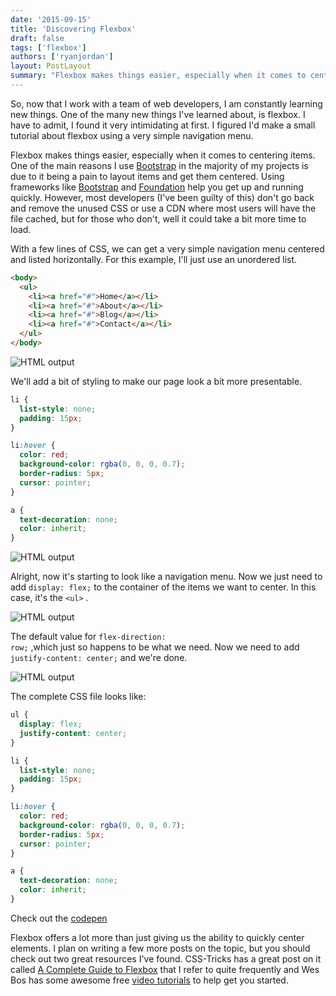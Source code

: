```yaml
---
date: '2015-09-15'
title: 'Discovering Flexbox'
draft: false
tags: ['flexbox']
authors: ['ryanjordan']
layout: PostLayout
summary: "Flexbox makes things easier, especially when it comes to centering items. One of the main reasons I use Bootstrap in the majority of my projects is due to it being a pain to layout items and get them centered. Using frameworks like Bootstrap and Foundation help you get up and running quickly. However, most developers (I've been guilty of this) don't go back and remove the unused CSS or use a CDN where most users will have the file cached, but for those who don't, well it could take a bit more time to load."
---
```


So, now that I work with a team of web developers, I am constantly learning new things. One of the many new things I've learned about, is flexbox. I have to admit, I found it very intimidating at first. I figured I'd make a small tutorial about flexbox using a very simple navigation menu.

Flexbox makes things easier, especially when it comes to centering items. One of the main reasons I use [Bootstrap](http://getbootstrap.com) in the majority of my projects is due to it being a pain to layout items and get them centered. Using frameworks like [Bootstrap](http://getbootstrap.com) and [Foundation](http://foundation.zurb.com) help you get up and running quickly. However, most developers (I've been guilty of this) don't go back and remove the unused CSS or use a CDN where most users will have the file cached, but for those who don't, well it could take a bit more time to load.

With a few lines of CSS, we can get a very simple navigation menu centered and listed horizontally. For this example, I'll just use an unordered list.

```html
<body>
  <ul>
    <li><a href="#">Home</a></li>
    <li><a href="#">About</a></li>
    <li><a href="#">Blog</a></li>
    <li><a href="#">Contact</a></li>
  </ul>
</body>
```

![HTML output](/img/Discovering_Flexbox_1.png)

We'll add a bit of styling to make our page look a bit more presentable.

```css
li {
  list-style: none;
  padding: 15px;
}

li:hover {
  color: red;
  background-color: rgba(0, 0, 0, 0.7);
  border-radius: 5px;
  cursor: pointer;
}

a {
  text-decoration: none;
  color: inherit;
}
```

![HTML output](/img/Screen-Shot-2015-09-15-at-6-08-30-PM.png)

Alright, now it's starting to look like a navigation menu. Now we just need to add <code class="language-css">display: flex;</code> to the container of the items we want to center. In this case, it's the <code class="language-html">\<ul\></code> .

![HTML output](/img/Discovering_Flexbox_and_main_css_-_svg.png)

The default value for <code class="language-css">flex-direction: row;</code> ,which just so happens to be what we need. Now we need to add <code class="language-css">justify-content: center;</code> and we're done.

![HTML output](/img/Discovering_Flexbox_and_main_css_-_svg-1.png)

The complete CSS file looks like:

```css
ul {
  display: flex;
  justify-content: center;
}

li {
  list-style: none;
  padding: 15px;
}

li:hover {
  color: red;
  background-color: rgba(0, 0, 0, 0.7);
  border-radius: 5px;
  cursor: pointer;
}

a {
  text-decoration: none;
  color: inherit;
}
```

Check out the [codepen](http://codepen.io/krjordan/pen/pjgqZZ/?editors=110)

Flexbox offers a lot more than just giving us the ability to quickly center elements. I plan on writing a few more posts on the topic, but you should check out two great resources I've found. CSS-Tricks has a great post on it called [A Complete Guide to Flexbox](https://css-tricks.com/snippets/css/a-guide-to-flexbox/) that I refer to quite frequently and Wes Bos has some awesome free [video tutorials](http://flexbox.io/) to help get you started.
